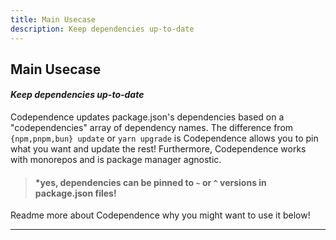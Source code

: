 ```yaml
---
title: Main Usecase
description: Keep dependencies up-to-date
---
```


<section>

## Main Usecase

#### _Keep dependencies up-to-date_

Codependence updates package.json's dependencies based on a "codependencies" array of dependency names. The difference from `{npm,pnpm,bun} update` or `yarn upgrade` is Codependence allows you to pin what you want and update the rest! Furthermore, Codependence works with monorepos and is package manager agnostic.

> #### \*yes, dependencies can be pinned to `~` or `^` versions in package.json files!

Readme more about Codependence why you might want to use it below!

---

</section>
